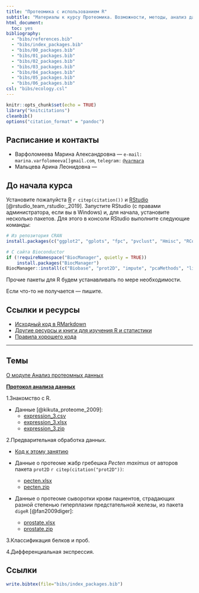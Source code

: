 ```yaml
---
title: "Протеомика с использованием R"
subtitle: "Материалы к курсу Протеомика. Возможности, методы, анализ данных"
html_document:
  toc: yes
bibliography: 
  - "bibs/references.bib"
  - "bibs/index_packages.bib"
  - "bibs/00_packages.bib"
  - "bibs/01_packages.bib"
  - "bibs/02_packages.bib"
  - "bibs/03_packages.bib"
  - "bibs/04_packages.bib"
  - "bibs/05_packages.bib"
  - "bibs/06_packages.bib"
csl: "bibs/ecology.csl"
---
```


<style type="text/css">
.title {
  display: visible;
}
</style>

```r
knitr::opts_chunk$set(echo = TRUE)
library("knitcitations")
cleanbib()
options("citation_format" = "pandoc")
```

<div class="row">
<div class="col-sm-10">

## Расписание и контакты

- Варфоломеева Марина Александровна ---  `e-mail: marina.varfolomeeva[]gmail.com`, `telegram:` [`@varmara`](https://t.me/varmara)
- Мальцева Арина Леонидовна --- 


## До начала курса

Установите пожалуйста [R](http://cran.r-project.org/) `r citep(citation())` и [RStudio](https://www.rstudio.com/products/rstudio/download/preview/) [@rstudio_team_rstudio:_2019].
Запустите RStudio (с правами администратора, если вы в Windows) и, для начала, установите несколько пакетов. Для этого в консоли RStudio выполните следующие команды:

```r
# Из репозитория CRAN
install.packages(c("ggplot2", "gplots", "fpc", "pvclust", "Hmisc", "RColorBrewer"))

# С сайта Bioconductor
if (!requireNamespace("BiocManager", quietly = TRUE))
    install.packages("BiocManager")
BiocManager::install(c("Biobase", "prot2D", "impute", "pcaMethods", "limma", "hexbin"))
```

Прочие пакеты для R будем устанавливать по мере необходимости.

Если что-то не получается --- пишите.

## Ссылки и ресурсы

- [Исходный код в RMarkdown](http://github.com/varmara/proteomics-course)
- [Другие ресурсы и книги для изучения R и статистики](pages/resources.html)
- [Правила хорошего кода](coding_practices.html)

---

## Темы

[О модуле Анализ протеомных данных](00_introduction.html)

[__Протокол анализа данных__](protocol.html)

1.Знакомство с R.

- Данные [@kikuta_proteome_2009]:
    - [expression_3.csv](https://varmara.github.io/proteomics/data/expression_3.csv)
    - [expression_3.xlsx](https://varmara.github.io/proteomics/data/expression_3.xlsx)
    - [expression_3.zip](https://varmara.github.io/proteomics/data/expression_3.zip)

2.Предварительная обработка данных.

- [Код к этому занятию](02_data_preprocessing.R)

- Данные о протеоме жабр гребешка _Pecten maximus_ от авторов пакета `prot2D` `r citep(citation("prot2D"))`:
    - [pecten.xlsx](data/pecten.xlsx)
    - [pecten.zip](data/pecten.zip)

- Данные о протеоме сыворотки крови пациентов, страдающих разной степенью гиперплазии предстательной железы, из пакета `digeR` [@fan2009diger]:
    - [prostate.xlsx](data/prostate.xlsx)
    - [prostate.zip](data/prostate.zip)

3.Классификация белков и проб.

<!-- - [Код к этому занятию](https://raw.githubusercontent.com/varmara/proteomics-course/gh-pages/03_classification.R) -->
<!-- - Данные те же (Artigaud et al. 2015) -->
<!-- - Пакеты (инсталлируйте при необходимости) -->

<!-- ```{r eval=FALSE} -->
<!-- # Из репозитория CRAN -->
<!-- install.packages(c("dendextend", "ape", "fpc", "pvclust", "gplots", "NMF"), dependencies = TRUE) -->
<!-- ``` -->

4.Дифференциальная экспрессия.

<!-- Пожалуйста, повторите про _t_-критерий и дисперсионный анализ. Это нам всем очень поможет. -->

<!-- - [Код к этому занятию](https://raw.githubusercontent.com/varmara/proteomics-course/gh-pages/04_differential_expression_analysis.R) -->
<!-- - Данные те же (Artigaud et al. 2015) -->

<!-- 5.Многомерные методы (PCA).

6.Многомерные методы (PLS-DA). 
--->



</div>
</div>


## Ссылки

```r
write.bibtex(file="bibs/index_packages.bib")
```

